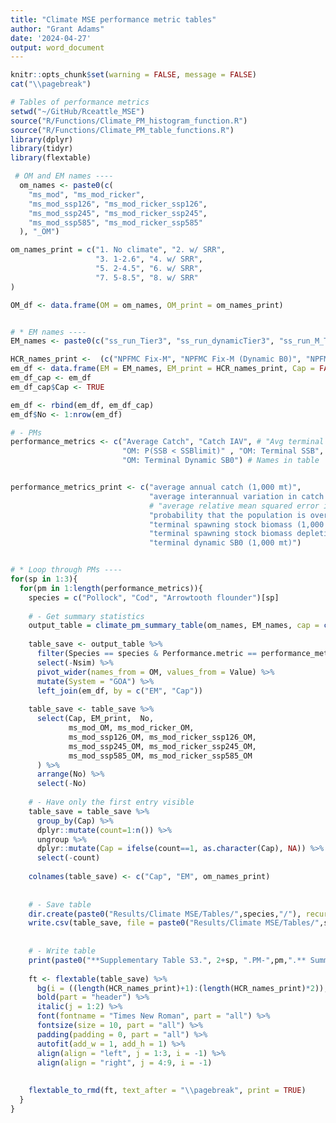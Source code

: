 ```yaml
---
title: "Climate MSE performance metric tables"
author: "Grant Adams"
date: '2024-04-27'
output: word_document
---
```


```r
knitr::opts_chunk$set(warning = FALSE, message = FALSE) 
cat("\\pagebreak")

# Tables of performance metrics
setwd("~/GitHub/Rceattle_MSE")
source("R/Functions/Climate_PM_histogram_function.R")
source("R/Functions/Climate_PM_table_functions.R")
library(dplyr)
library(tidyr)
library(flextable)

 # OM and EM names ----
  om_names <- paste0(c(
    "ms_mod", "ms_mod_ricker",
    "ms_mod_ssp126", "ms_mod_ricker_ssp126",
    "ms_mod_ssp245", "ms_mod_ricker_ssp245",
    "ms_mod_ssp585", "ms_mod_ricker_ssp585" 
  ), "_OM")

om_names_print = c("1. No climate", "2. w/ SRR", 
                   "3. 1-2.6", "4. w/ SRR", 
                   "5. 2-4.5", "6. w/ SRR", 
                   "7. 5-8.5", "8. w/ SRR"
)

OM_df <- data.frame(OM = om_names, OM_print = om_names_print)


# * EM names ----
EM_names <- paste0(c("ss_run_Tier3", "ss_run_dynamicTier3", "ss_run_M_Tier3", "ss_run_M_dynamicTier3", "ms_run_fb40iter", "ms_run_fb40", "ms_run_cmsy", "ms_run_concmsy"), "_EM")

HCR_names_print <-  (c("NPFMC Fix-M", "NPFMC Fix-M (Dynamic B0)", "NPFMC Est-M" , "NPFMC Est-M (Dynamic B0)", "MS-B40 iter", "MS-B40 simul", "MS-MSY", "MS-cMSY"))
em_df <- data.frame(EM = EM_names, EM_print = HCR_names_print, Cap = FALSE)
em_df_cap <- em_df
em_df_cap$Cap <- TRUE

em_df <- rbind(em_df, em_df_cap)
em_df$No <- 1:nrow(em_df)

# - PMs
performance_metrics <- c("Average Catch", "Catch IAV", # "Avg terminal SSB Relative MSE" ,
                         "OM: P(SSB < SSBlimit)" , "OM: Terminal SSB", "OM: Terminal SSB Depletion (Dynamic)",
                         "OM: Terminal Dynamic SB0") # Names in table


performance_metrics_print <- c("average annual catch (1,000 mt)", 
                               "average interannual variation in catch (IAV)", 
                               # "average relative mean squared error in estimate of spawning biomass in 2100", 
                               "probability that the population is overfished as determined from the OM", 
                               "terminal spawning stock biomass (1,000 mt)",
                               "terminal spawning stock biomass depletion relative to dynamic SB0",
                               "terminal dynamic SB0 (1,000 mt)")


# * Loop through PMs ----
for(sp in 1:3){
  for(pm in 1:length(performance_metrics)){
    species = c("Pollock", "Cod", "Arrowtooth flounder")[sp]
    
    # - Get summary statistics
    output_table = climate_pm_summary_table(om_names, EM_names, cap = c(FALSE, TRUE))
    
    table_save <- output_table %>% 
      filter(Species == species & Performance.metric == performance_metrics[pm]) %>%
      select(-Nsim) %>%
      pivot_wider(names_from = OM, values_from = Value) %>%
      mutate(System = "GOA") %>%
      left_join(em_df, by = c("EM", "Cap"))
    
    table_save <- table_save %>%
      select(Cap, EM_print,  No,
             ms_mod_OM, ms_mod_ricker_OM,
             ms_mod_ssp126_OM, ms_mod_ricker_ssp126_OM,
             ms_mod_ssp245_OM, ms_mod_ricker_ssp245_OM,
             ms_mod_ssp585_OM, ms_mod_ricker_ssp585_OM 
      ) %>%
      arrange(No) %>%
      select(-No)
    
    # - Have only the first entry visible
    table_save = table_save %>%
      group_by(Cap) %>%
      dplyr::mutate(count=1:n()) %>%
      ungroup %>%
      dplyr::mutate(Cap = ifelse(count==1, as.character(Cap), NA)) %>%
      select(-count)
    
    colnames(table_save) <- c("Cap", "EM", om_names_print)
    
    
    # - Save table
    dir.create(paste0("Results/Climate MSE/Tables/",species,"/"), recursive = TRUE, showWarnings = FALSE)
    write.csv(table_save, file = paste0("Results/Climate MSE/Tables/",species,"/",pm,species,performance_metrics[pm],".csv"))
    
    
    # - Write table
    print(paste0("**Supplementary Table S3.", 2+sp, ".PM-",pm,".** Summary of performance metric ", pm," (", performance_metrics_print[pm], ") across OMs for **", species,"**."))
    
    ft <- flextable(table_save) %>%
      bg(i = ((length(HCR_names_print)+1):(length(HCR_names_print)*2)), bg = "#e5e5e5") %>%
      bold(part = "header") %>%
      italic(j = 1:2) %>%
      font(fontname = "Times New Roman", part = "all") %>%
      fontsize(size = 10, part = "all") %>%
      padding(padding = 0, part = "all") %>%
      autofit(add_w = 1, add_h = 1) %>%
      align(align = "left", j = 1:3, i = -1) %>%
      align(align = "right", j = 4:9, i = -1) 
    
    
    flextable_to_rmd(ft, text_after = "\\pagebreak", print = TRUE)
  }
}

```

